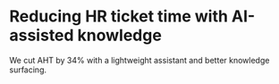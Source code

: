 # Reducing HR ticket time with AI-assisted knowledge

We cut AHT by 34% with a lightweight assistant and better knowledge surfacing.
